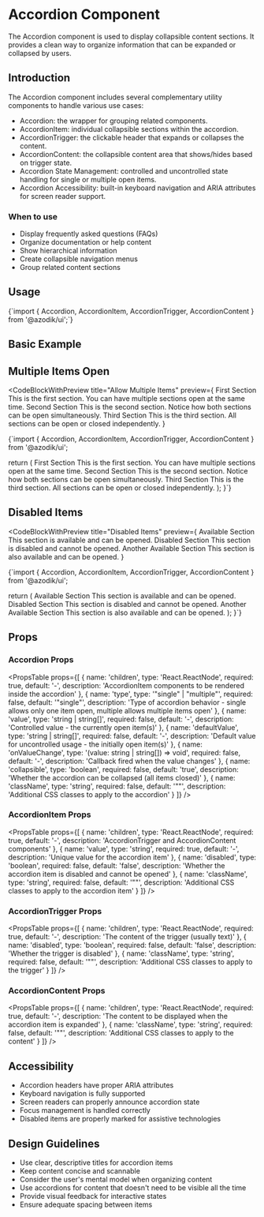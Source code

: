 
# Accordion Component

The Accordion component is used to display collapsible content sections. It provides a clean way to organize information that can be expanded or collapsed by users.

## Introduction

The Accordion component includes several complementary utility components to handle various use cases:

- Accordion: the wrapper for grouping related components.
- AccordionItem: individual collapsible sections within the accordion.
- AccordionTrigger: the clickable header that expands or collapses the content.
- AccordionContent: the collapsible content area that shows/hides based on trigger state.
- Accordion State Management: controlled and uncontrolled state handling for single or multiple open items.
- Accordion Accessibility: built-in keyboard navigation and ARIA attributes for screen reader support.

### When to use
- Display frequently asked questions (FAQs)
- Organize documentation or help content
- Show hierarchical information
- Create collapsible navigation menus
- Group related content sections

## Usage

<CodeBlock language="tsx">
{`import { Accordion, AccordionItem, AccordionTrigger, AccordionContent } from '@azodik/ui';`}
</CodeBlock>

## Basic Example


## Multiple Items Open

<CodeBlockWithPreview 
  title="Allow Multiple Items"
  preview={
    <Accordion type="multiple">
      <AccordionItem value="item-1">
        <AccordionTrigger>First Section</AccordionTrigger>
        <AccordionContent>
          This is the first section. You can have multiple sections open at the same time.
        </AccordionContent>
      </AccordionItem>
      <AccordionItem value="item-2">
        <AccordionTrigger>Second Section</AccordionTrigger>
        <AccordionContent>
          This is the second section. Notice how both sections can be open simultaneously.
        </AccordionContent>
      </AccordionItem>
      <AccordionItem value="item-3">
        <AccordionTrigger>Third Section</AccordionTrigger>
        <AccordionContent>
          This is the third section. All sections can be open or closed independently.
        </AccordionContent>
      </AccordionItem>
    </Accordion>
  }
>
{`import { Accordion, AccordionItem, AccordionTrigger, AccordionContent } from '@azodik/ui';

  return (
    <Accordion type="multiple">
      <AccordionItem value="item-1">
        <AccordionTrigger>First Section</AccordionTrigger>
        <AccordionContent>
          This is the first section. You can have multiple sections open at the same time.
        </AccordionContent>
      </AccordionItem>
      <AccordionItem value="item-2">
        <AccordionTrigger>Second Section</AccordionTrigger>
        <AccordionContent>
          This is the second section. Notice how both sections can be open simultaneously.
        </AccordionContent>
      </AccordionItem>
      <AccordionItem value="item-3">
        <AccordionTrigger>Third Section</AccordionTrigger>
        <AccordionContent>
          This is the third section. All sections can be open or closed independently.
        </AccordionContent>
      </AccordionItem>
    </Accordion>
  );
}`}
</CodeBlockWithPreview>

## Disabled Items

<CodeBlockWithPreview 
  title="Disabled Items"
  preview={
    <Accordion type="single" collapsible>
      <AccordionItem value="available">
        <AccordionTrigger>Available Section</AccordionTrigger>
        <AccordionContent>
          This section is available and can be opened.
        </AccordionContent>
      </AccordionItem>
      <AccordionItem value="disabled" disabled>
        <AccordionTrigger>Disabled Section</AccordionTrigger>
        <AccordionContent>
          This section is disabled and cannot be opened.
        </AccordionContent>
      </AccordionItem>
      <AccordionItem value="another">
        <AccordionTrigger>Another Available Section</AccordionTrigger>
        <AccordionContent>
          This section is also available and can be opened.
        </AccordionContent>
      </AccordionItem>
    </Accordion>
  }
>
{`import { Accordion, AccordionItem, AccordionTrigger, AccordionContent } from '@azodik/ui';

  return (
    <Accordion type="single" collapsible>
      <AccordionItem value="available">
        <AccordionTrigger>Available Section</AccordionTrigger>
        <AccordionContent>
          This section is available and can be opened.
        </AccordionContent>
      </AccordionItem>
      <AccordionItem value="disabled" disabled>
        <AccordionTrigger>Disabled Section</AccordionTrigger>
        <AccordionContent>
          This section is disabled and cannot be opened.
        </AccordionContent>
      </AccordionItem>
      <AccordionItem value="another">
        <AccordionTrigger>Another Available Section</AccordionTrigger>
        <AccordionContent>
          This section is also available and can be opened.
        </AccordionContent>
      </AccordionItem>
    </Accordion>
  );
}`}
</CodeBlockWithPreview>

## Props

### Accordion Props

<PropsTable props={[
  {
    name: 'children',
    type: 'React.ReactNode',
    required: true,
    default: '-',
    description: 'AccordionItem components to be rendered inside the accordion'
  },
  {
    name: 'type',
    type: '"single" | "multiple"',
    required: false,
    default: '"single"',
    description: 'Type of accordion behavior - single allows only one item open, multiple allows multiple items open'
  },
  {
    name: 'value',
    type: 'string | string[]',
    required: false,
    default: '-',
    description: 'Controlled value - the currently open item(s)'
  },
  {
    name: 'defaultValue',
    type: 'string | string[]',
    required: false,
    default: '-',
    description: 'Default value for uncontrolled usage - the initially open item(s)'
  },
  {
    name: 'onValueChange',
    type: '(value: string | string[]) => void',
    required: false,
    default: '-',
    description: 'Callback fired when the value changes'
  },
  {
    name: 'collapsible',
    type: 'boolean',
    required: false,
    default: 'true',
    description: 'Whether the accordion can be collapsed (all items closed)'
  },
  {
    name: 'className',
    type: 'string',
    required: false,
    default: '""',
    description: 'Additional CSS classes to apply to the accordion'
  }
]} />

### AccordionItem Props

<PropsTable props={[
  {
    name: 'children',
    type: 'React.ReactNode',
    required: true,
    default: '-',
    description: 'AccordionTrigger and AccordionContent components'
  },
  {
    name: 'value',
    type: 'string',
    required: true,
    default: '-',
    description: 'Unique value for the accordion item'
  },
  {
    name: 'disabled',
    type: 'boolean',
    required: false,
    default: 'false',
    description: 'Whether the accordion item is disabled and cannot be opened'
  },
  {
    name: 'className',
    type: 'string',
    required: false,
    default: '""',
    description: 'Additional CSS classes to apply to the accordion item'
  }
]} />

### AccordionTrigger Props

<PropsTable props={[
  {
    name: 'children',
    type: 'React.ReactNode',
    required: true,
    default: '-',
    description: 'The content of the trigger (usually text)'
  },
  {
    name: 'disabled',
    type: 'boolean',
    required: false,
    default: 'false',
    description: 'Whether the trigger is disabled'
  },
  {
    name: 'className',
    type: 'string',
    required: false,
    default: '""',
    description: 'Additional CSS classes to apply to the trigger'
  }
]} />

### AccordionContent Props

<PropsTable props={[
  {
    name: 'children',
    type: 'React.ReactNode',
    required: true,
    default: '-',
    description: 'The content to be displayed when the accordion item is expanded'
  },
  {
    name: 'className',
    type: 'string',
    required: false,
    default: '""',
    description: 'Additional CSS classes to apply to the content'
  }
]} />

## Accessibility

- Accordion headers have proper ARIA attributes
- Keyboard navigation is fully supported
- Screen readers can properly announce accordion state
- Focus management is handled correctly
- Disabled items are properly marked for assistive technologies

## Design Guidelines

- Use clear, descriptive titles for accordion items
- Keep content concise and scannable
- Consider the user's mental model when organizing content
- Use accordions for content that doesn't need to be visible all the time
- Provide visual feedback for interactive states
- Ensure adequate spacing between items
